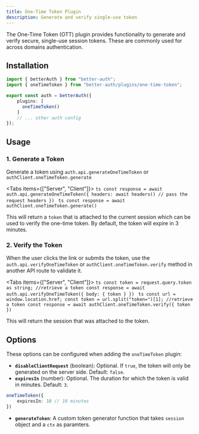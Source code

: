 ```yaml
---
title: One-Time Token Plugin
description: Generate and verify single-use token
---
```


The One-Time Token (OTT) plugin provides functionality to generate and verify secure, single-use session tokens. These are commonly used for across domains authentication.

## Installation

```ts title="auth.ts"
import { betterAuth } from "better-auth";
import { oneTimeToken } from "better-auth/plugins/one-time-token";

export const auth = betterAuth({
    plugins: [
      oneTimeToken()
    ]
    // ... other auth config
});
```

## Usage

### 1. Generate a Token

Generate a token using `auth.api.generateOneTimeToken` or `authClient.oneTimeToken.generate`

<Tabs items={["Server", "Client"]}>
    <Tab value="Server">
        ```ts
        const response = await auth.api.generateOneTimeToken({
            headers: await headers() // pass the request headers
        })
        ```
    </Tab>
    <Tab value="Client">
        ```ts
        const response = await authClient.oneTimeToken.generate()
        ```
    </Tab>
</Tabs>

This will return a `token` that is attached to the current session which can be used to verify the one-time token. By default, the token will expire in 3 minutes.

### 2. Verify the Token

When the user clicks the link or submits the token, use the `auth.api.verifyOneTimeToken` or `authClient.oneTimeToken.verify` method in another API route to validate it.

<Tabs items={["Server", "Client"]}>
    <Tab value="Server">
        ```ts
        const token = request.query.token as string; //retrieve a token
        const response = await auth.api.verifyOneTimeToken({
            body: {
                token
            }
        })
        ```
    </Tab>
    <Tab value="Client">
        ```ts
        const url = window.location.href;
        const token = url.split("token=")[1]; //retrieve a token
        const response = await authClient.oneTimeToken.verify({
            token
        })
        ```
    </Tab>
</Tabs>

This will return the session that was attached to the token.

## Options

These options can be configured when adding the `oneTimeToken` plugin:

*   **`disableClientRequest`** (boolean): Optional. If `true`, the token will only be generated on the server side. Default: `false`.
*   **`expiresIn`** (number): Optional. The duration for which the token is valid in minutes. Default: `3`.

```ts
oneTimeToken({
    expiresIn: 10 // 10 minutes
})
```
* **`generateToken`**: A custom token generator function that takes `session` object and a `ctx` as paramters.